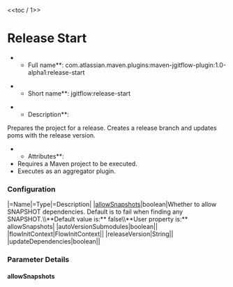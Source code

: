 <<toc / 1>>
= Release Start =
**Full name**: com.atlassian.maven.plugins:maven-jgitflow-plugin:1.0-alpha1:release-start

**Short name**: jgitflow:release-start

**Description**:
Prepares the project for a release. Creates a release branch and updates poms with the release version.

**Attributes**:
* Requires a Maven project to be executed.
* Executes as an aggregator plugin.

=== Configuration ===
|=Name|=Type|=Description|
|[[allowSnapshots]]|boolean|Whether to allow SNAPSHOT dependencies. Default is to fail when finding any SNAPSHOT.\\**Default value is:** false\\**User property is:** allowSnapshots|
|autoVersionSubmodules|boolean||
|flowInitContext|FlowInitContext||
|releaseVersion|String||
|updateDependencies|boolean||

=== Parameter Details ===
==== allowSnapshots ====